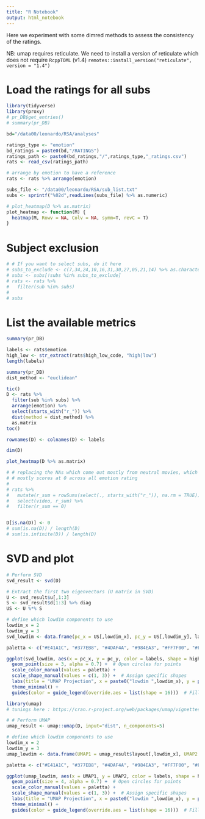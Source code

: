 ```yaml
---
title: "R Notebook"
output: html_notebook
---
```


Here we experiment with some dimred methods to assess the consistency of the ratings.

NB: umap requires reticulate. We need to install a version of reticulate which does not require `RcppTOML` (v1.4)
`remotes::install_version("reticulate", version = "1.4")`


# Load the ratings for all subs
```r
library(tidyverse)
library(proxy)
# pr_DB$get_entries() 
# summary(pr_DB)

bd="/data00/leonardo/RSA/analyses"

ratings_type <- "emotion"
bd_ratings = paste0(bd,"/RATINGS")
ratings_path <- paste0(bd_ratings,"/",ratings_type,"_ratings.csv")
rats <- read_csv(ratings_path)

# arrange by emotion to have a reference
rats <- rats %>% arrange(emotion)

subs_file <- "/data00/leonardo/RSA/sub_list.txt"
subs <- sprintf("%02d",readLines(subs_file) %>% as.numeric)

# plot_heatmap(D %>% as.matrix)
plot_heatmap <- function(M) {
  heatmap(M, Rowv = NA, Colv = NA, symm=T, revC = T)
}
```


# Subject exclusion
```r

# # If you want to select subs, do it here
# subs_to_exclude <- c(7,34,24,10,16,31,30,27,05,21,14) %>% as.character()
# subs <- subs[!subs %in% subs_to_exclude]
# rats <- rats %>% 
#   filter(sub %in% subs)
# 
# subs

```




# List the available metrics
```r
summary(pr_DB)
```



```r

labels <- rats$emotion
high_low <- str_extract(rats$high_low_code, "high|low")
length(labels)

summary(pr_DB)
dist_method <- "euclidean"

tic()
D <- rats %>% 
  filter(sub %in% subs) %>%
  arrange(emotion) %>% 
  select(starts_with("r_")) %>% 
  dist(method = dist_method) %>% 
  as.matrix
toc()

rownames(D) <- colnames(D) <- labels

dim(D)

plot_heatmap(D %>% as.matrix)

# # replacing the NAs which come out mostly from neutral movies, which have
# # mostly scores at 0 across all emotion rating
#
# rats %>%
#   mutate(r_sum = rowSums(select(., starts_with("r_")), na.rm = TRUE)) %>% 
#   select(video, r_sum) %>% 
#   filter(r_sum == 0)


D[is.na(D)] <- 0
# sum(is.na(D)) / length(D)
# sum(is.infinite(D)) / length(D)

```


# SVD and plot
```r

# Perform SVD
svd_result <- svd(D)

# Extract the first two eigenvectors (U matrix in SVD)
U <- svd_result$u[,1:3]
S <- svd_result$d[1:3] %>% diag
US <- U %*% S

# define which lowdim components to use
lowdim_x = 2
lowdim_y = 3
svd_lowdim <- data.frame(pc_x = US[,lowdim_x], pc_y = US[,lowdim_y], labels, high_low)

paletta <- c("#E41A1C", "#377EB8", "#4DAF4A", "#984EA3", "#FF7F00", "#FFFF33", "#A65628")

ggplot(svd_lowdim, aes(x = pc_x, y = pc_y, color = labels, shape = high_low)) +
  geom_point(size = 3, alpha = 0.7) +  # Open circles for points
  scale_color_manual(values = paletta) +
  scale_shape_manual(values = c(1, 3)) +  # Assign specific shapes
  labs(title = "UMAP Projection", x = paste0("lowdim ",lowdim_x), y = paste0("lowdim ",lowdim_y)) +
  theme_minimal() +
  guides(color = guide_legend(override.aes = list(shape = 16)))  # Filled circles in the legend


```



```r

library(umap)
# tunings here : https://cran.r-project.org/web/packages/umap/vignettes/umap.html

# # Perform UMAP
umap_result <- umap::umap(D, input="dist", n_components=5)

# define which lowdim components to use
lowdim_x = 2
lowdim_y = 3
umap_lowdim <- data.frame(UMAP1 = umap_result$layout[,lowdim_x], UMAP2 = umap_result$layout[,lowdim_y], labels, high_low)

paletta <- c("#E41A1C", "#377EB8", "#4DAF4A", "#984EA3", "#FF7F00", "#FFFF33", "#A65628")

ggplot(umap_lowdim, aes(x = UMAP1, y = UMAP2, color = labels, shape = high_low)) +
  geom_point(size = 4, alpha = 0.7) +  # Open circles for points
  scale_color_manual(values = paletta) +
  scale_shape_manual(values = c(1, 3)) +  # Assign specific shapes
  labs(title = "UMAP Projection", x = paste0("lowdim ",lowdim_x), y = paste0("lowdim ",lowdim_y)) +
  theme_minimal() +
  guides(color = guide_legend(override.aes = list(shape = 16)))  # Filled circles in the legend


```




























